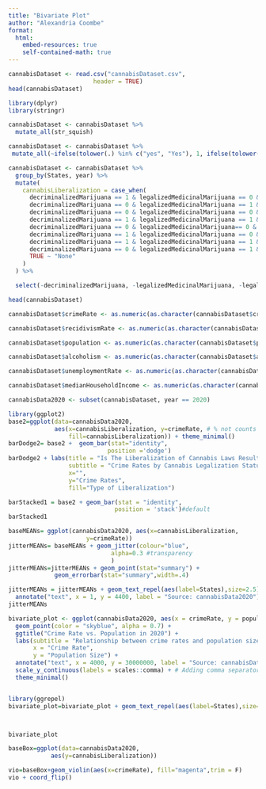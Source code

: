```yaml
---
title: "Bivariate Plot"
author: "Alexandria Coombe"
format: 
  html: 
    embed-resources: true
    self-contained-math: true
---
```


```r
cannabisDataset <- read.csv("cannabisDataset.csv",
                        header = TRUE)
head(cannabisDataset)
```



```r
library(dplyr)
library(stringr)

cannabisDataset <- cannabisDataset %>%
  mutate_all(str_squish)

cannabisDataset <- cannabisDataset %>%
 mutate_all(~ifelse(tolower(.) %in% c("yes", "Yes"), 1, ifelse(tolower(.) %in% c("no", "No"), 0, .)))
```


```r
cannabisDataset <- cannabisDataset %>%
  group_by(States, year) %>%
  mutate(
    cannabisLiberalization = case_when( 
      decriminalizedMarijuana == 1 & legalizedMedicinalMarijuana == 0 & legalizedRecreationalMarijuana == 0 ~ "Decriminalized",
      decriminalizedMarijuana == 0 & legalizedMedicinalMarijuana == 1 & legalizedRecreationalMarijuana == 0 ~ "Medicinal",
      decriminalizedMarijuana == 0 & legalizedMedicinalMarijuana == 0 & legalizedRecreationalMarijuana == 1 ~ "Recreational",
      decriminalizedMarijuana == 1 & legalizedMedicinalMarijuana == 1 & legalizedRecreationalMarijuana == 1 ~ "Fully Legal",
      decriminalizedMarijuana == 0 & legalizedMedicinalMarijuana== 0 & legalizedRecreationalMarijuana == 0 ~ "Fully Illegal",
      decriminalizedMarijuana == 1 & legalizedMedicinalMarijuana == 0 & legalizedRecreationalMarijuana == 1 ~ "Recreational & Decriminalized",
      decriminalizedMarijuana == 1 & legalizedMedicinalMarijuana == 1 & legalizedRecreationalMarijuana == 0 ~ "Decriminalized & Medicinal",
      decriminalizedMarijuana == 0 & legalizedMedicinalMarijuana == 1 & legalizedRecreationalMarijuana == 1 ~ "Medicinal & Recreational",
      TRUE ~ "None"
    )
  ) %>%

  select(-decriminalizedMarijuana, -legalizedMedicinalMarijuana, -legalizedRecreationalMarijuana)

head(cannabisDataset)
```

```r
cannabisDataset$crimeRate <- as.numeric(as.character(cannabisDataset$crimeRate))

cannabisDataset$recidivismRate <- as.numeric(as.character(cannabisDataset$recidivismRate))

cannabisDataset$population <- as.numeric(as.character(cannabisDataset$population))

cannabisDataset$alcoholism <- as.numeric(as.character(cannabisDataset$alcoholism))

cannabisDataset$unemploymentRate <- as.numeric(as.character(cannabisDataset$unemploymentRate))

cannabisDataset$medianHouseholdIncome <- as.numeric(as.character(cannabisDataset$medianHouseholdIncome))
```


```r
cannabisData2020 <- subset(cannabisDataset, year == 2020)
```

```r
library(ggplot2)
base2=ggplot(data=cannabisData2020,
             aes(x=cannabisLiberalization, y=crimeRate, # % not counts
                 fill=cannabisLiberalization)) + theme_minimal()
barDodge2= base2 +  geom_bar(stat="identity",
                            position ='dodge') 
barDodge2 + labs(title = "Is The Liberalization of Cannabis Laws Resulting in Decreased Crime Rates?",
                 subtitle = "Crime Rates by Cannabis Legalization Status 2020",
                 x="",
                 y="Crime Rates",
                 fill="Type of Liberalization")
```

```r
barStacked1 = base2 + geom_bar(stat = "identity",
                              position = 'stack')#default
barStacked1
```

```r
baseMEANs= ggplot(cannabisData2020, aes(x=cannabisLiberalization,
                      y=crimeRate)) 
jitterMEANs= baseMEANs + geom_jitter(colour="blue",
                             alpha=0.3 #transparency
                             )
jitterMEANs=jitterMEANs + geom_point(stat="summary") +
             geom_errorbar(stat="summary",width=.4)

jitterMEANs = jitterMEANs + geom_text_repel(aes(label=States),size=2.5) + 
  annotate("text", x = 1, y = 4400, label = "Source: cannabisData2020")
jitterMEANs 
```

```r
bivariate_plot <- ggplot(cannabisData2020, aes(x = crimeRate, y = population)) +
  geom_point(color = "skyblue", alpha = 0.7) +
  ggtitle("Crime Rate vs. Population in 2020") +
  labs(subtitle = "Relationship between crime rates and population size across states and D.C.",
       x = "Crime Rate",
       y = "Population Size") +
  annotate("text", x = 4000, y = 30000000, label = "Source: cannabisData2020") +
  scale_y_continuous(labels = scales::comma) + # Adding comma separator for y-axis
  theme_minimal()


library(ggrepel)
bivariate_plot=bivariate_plot + geom_text_repel(aes(label=States),size=2)



bivariate_plot
```



```r
baseBox=ggplot(data=cannabisData2020,
            aes(y=cannabisLiberalization))

```


```r
vio=baseBox+geom_violin(aes(x=crimeRate), fill="magenta",trim = F)
vio + coord_flip() 
```

